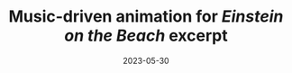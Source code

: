 ---
title: Music-driven animation for *Einstein on the Beach* excerpt
tags: [3d, art, code]
date: 2023-05-30
priority: 1
draft: true
---